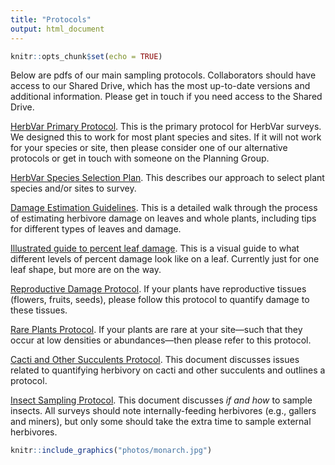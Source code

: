 ```yaml
---
title: "Protocols"
output: html_document
---
```


```r
knitr::opts_chunk$set(echo = TRUE)
```


Below are pdfs of our main sampling protocols. Collaborators should have access to our Shared Drive, which has the most up-to-date versions and additional information. Please get in touch if you need access to the Shared Drive.

[HerbVar Primary Protocol](protocols/Primary protocol for herbivory variability network.pdf). This is the primary protocol for HerbVar surveys. We designed this to work for most plant species and sites. If it will not work for your species or site, then please consider one of our alternative protocols or get in touch with someone on the Planning Group.  

[HerbVar Species Selection Plan](protocols/HerbVar Species Selection Plan.pdf). This describes our approach to select plant species and/or sites to survey.

[Damage Estimation Guidelines](protocols/HerbVar Damage Estimation Guidelines.pdf). This is a detailed walk through the process of estimating herbivore damage on leaves and whole plants, including tips for different types of leaves and damage.  

[Illustrated guide to percent leaf damage](/protocols/Quercus robur digital leaves.pdf). This is a visual guide to what different levels of percent damage look like on a leaf. Currently just for one leaf shape, but more are on the way.

[Reproductive Damage Protocol](protocols/HerbVar Reproductive Damage Protocol.pdf). If your plants have reproductive tissues (flowers, fruits, seeds), please follow this protocol to quantify damage to these tissues.

[Rare Plants Protocol](protocols/HerbVar Surveying low-density_low-abundance sites.pdf). If your plants are rare at your site---such that they occur at low densities or abundances---then please refer to this protocol.

[Cacti and Other Succulents Protocol](protocols/HerbVar Cactus and Succulent Protocol.pdf). This document discusses issues related to quantifying herbivory on cacti and other succulents and outlines a protocol.

[Insect Sampling Protocol](protocols/HerbVar Herbivore sampling_ protocol.pdf). This document discusses *if and how* to sample insects. All surveys should note internally-feeding herbivores (e.g., gallers and miners), but only some should take the extra time to sample external herbivores.


```r
knitr::include_graphics("photos/monarch.jpg")
```